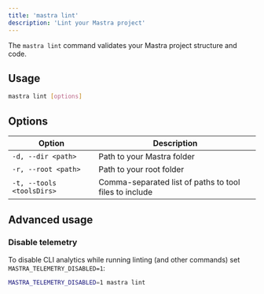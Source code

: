 ```yaml
---
title: 'mastra lint'
description: 'Lint your Mastra project'
---
```


The `mastra lint` command validates your Mastra project structure and code.

## Usage

```bash
mastra lint [options]
```

## Options

| Option | Description |
|--------|-------------|
| `-d, --dir <path>` | Path to your Mastra folder |
| `-r, --root <path>` | Path to your root folder |
| `-t, --tools <toolsDirs>` | Comma-separated list of paths to tool files to include |

## Advanced usage

### Disable telemetry

To disable CLI analytics while running linting (and other commands) set
`MASTRA_TELEMETRY_DISABLED=1`:

```bash
MASTRA_TELEMETRY_DISABLED=1 mastra lint
```

